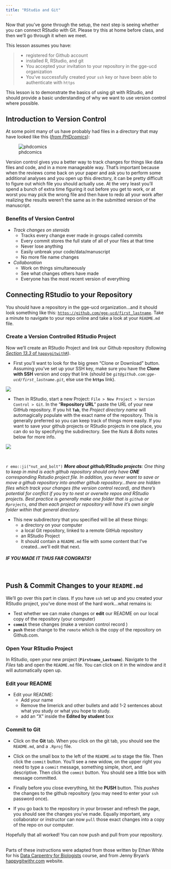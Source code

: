 ```yaml
---
title: "RStudio and Git"
---
```


Now that you've gone through the setup, the next step is seeing whether you can connect RStudio with Git. Please try this at home before class, and then we'll go through it when we meet.

This lesson assumes you have:

 >  - registered for Github account
 >  - installed R, RStudio, and git
 >  - You accepted your invitation to your repository in the gge-ucd organization
 >  - You've successfully created your `ssh` key or have been able to authenticate with `https`

This lesson is to demonstrate the basics of using git with RStudio, and should provide a basic understanding of why we want to use version control where possible. 

## Introduction to Version Control

At some point many of us have probably had files in a directory that may have looked like this (*[from PHDcomics](http://phdcomics.com/comics/archive.php?comicid=1323)*): 

![phdcomics](img/phd052810s.gif)

Version control gives you a better way to track changes for things like data files and code, and in a more manageable way. That’s important because when the reviews come back on your paper and ask you to perform some additional analyses and you open up this directory, it can be pretty difficult to figure out which file you should actually use. At the very least you’ll spend a bunch of extra time figuring it out before you get to work, or at worst you may pick the wrong file and then have to redo all your work after realizing the results weren't the same as in the submitted version of the manuscript.

### Benefits of Version Control

  - *Track changes on steroids*
    - Tracks every change ever made in groups called commits
    - Every commit stores the full state of all of your files at that time
    - Never lose anything
    - Easily unbreak your code/data/manuscript
    - No more file name changes
    
  - *Collaboration*
    - Work on things simultaneously
    - See what changes others have made
    - Everyone has the most recent version of everything
    

## Connecting RStudio to your Repository

You should have a repository in the gge-ucd organization...and it should look something like this:
[`https://github.com/gge-ucd/first_lastname`](https://github.com/gge-ucd/first_lastname). Take a minute to navigate to your repo online and take a look at your `README.md` file.

### Create a Version Controlled RStudio Project

Now we'll create an RStudio Project and link our Github repository (following [*Section 13.3* of `happygitwithR`](http://happygitwithr.com/rstudio-git-github.html#clone-the-new-github-repository-to-your-computer-via-rstudio)).
  
  - First you'll want to look for the big green "Clone or Download" button. Assuming you've set up your SSH key, make sure you have the **Clone with SSH** version and copy that link (should be  *`git@github.com:gge-ucd/first_lastname.git`*, else use the **`https`** link).
 
![](img/ssh_clone.png)

  - Then in RStudio, start a new Project: `File > New Project > Version Control > Git`. In the “**Repository URL**” paste the URL of your new GitHub repository. If you hit **`Tab`**, the *Project directory name* will automagically populate with the exact name of the repository. This is generally preferred so you can keep track of things more easily. If you want to save your github projects or RStudio projects in one place, you can do so by specifying the subdirectory. See the *Nuts & Bolts* notes below for more info.
  
![](img/newRStudio_git_proj_named.png)

<br>

`r emo::ji("nut_and_bolt")` *__More about github/RStudio projects__: One thing to keep in mind is each github repository should only have **ONE** corresponding Rstudio project file. In addition, you never want to save or move a github repository into another github repository...there are hidden files which track your changes (the version control record), and there's potential for conflict if you try to nest or overwite repos and RStudio projects. Best practice is generally make one folder that is `github` or `Rprojects`, and then each project or repository will have it's own single folder within that general directory.*

  - This new subdirectory that you specified will be all these things:
    - a directory on your computer
    - a local Git repository, linked to a remote GitHub repository
    - an RStudio Project
    - It should contain a `README.md` file with some content that I've created...we'll edit that next.
    
    
<!-- STOP and check in here...have folks gotten this part? Are there questions? Ask some paired/group questions?-->

 
#### *IF YOU MADE IT THUS FAR CONGRATS!*

<br>

## Push & Commit Changes to your `README.md`

We'll go over this part in class. If you have `ssh` set up and you created your RStudio project, you've done most of the hard work...what remains is:

 - Test whether we can make changes or **edit** our README on our local copy of the repository (your computer)
 - **`commit`** these changes (make a version control record )
 - **`push`** these change to the `remote` which is the copy of the repository on Github.com.
 
 
### Open Your RStudio Project

In RStudio, open your new project (**`Firstname_Lastname`**). Navigate to the *Files* tab and open the `README.md` file. You can click on it in the window and it will automatically open up.

### Edit your README

  - Edit your README:
    - Add your name
    - Remove the limerick and other bullets and add 1-2 sentences about what you study or what you hope to study.
    - add an "X" inside the **Edited by student** box

### Commit to Git

  - Click on the **Git** tab. When you click on the git tab, you should see the `README.md`, and a `.Rproj` file.
  
  - Click on the small box to the left of the `README.md` to stage the file. Then click the `commit` button. You'll see a new widow, on the upper right you need to type a `commit` message, something simple, short, and descriptive. Then click the `commit` button. You should see a little box with message committed.
  
  - Finally before you close everything, hit the **PUSH** button. This *pushes* the changes to the github repository (you may need to enter your `ssh` password once).
  
  - If you go back to the repository in your browser and refresh the page, you should see the changes you've made. Equally important, any collaborator or instructor can now `pull` those exact changes into a copy of the repo on our computer.

Hopefully that all worked! You can now push and pull from your repository.

<br>
Parts of these instructions were adapted from those written by Ethan White for his [Data Carpentry for Biologists](http://www.datacarpentry.org/semester-biology/) course, and from Jenny Bryan's [happygitwithr.com](http://happygitwithr.com/) website.